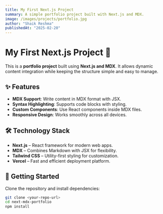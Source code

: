 ```yaml
---
title: My First Next.js Project
summary: A simple portfolio project built with Next.js and MDX.
image: /images/projects/portfolio.jpg
author: "Shaik Reshma"
publishedAt: "2025-02-20"
---
```


# My First Next.js Project 🚀  

This is a **portfolio project** built using **Next.js and MDX**. It allows dynamic content integration while keeping the structure simple and easy to manage.

## ✨ Features  

- **MDX Support**: Write content in MDX format with JSX.  
- **Syntax Highlighting**: Supports code blocks with styling.  
- **Custom Components**: Use React components inside MDX files.  
- **Responsive Design**: Works smoothly across all devices.  

## 🛠️ Technology Stack  

- **Next.js** – React framework for modern web apps.  
- **MDX** – Combines Markdown with JSX for flexibility.  
- **Tailwind CSS** – Utility-first styling for customization.  
- **Vercel** – Fast and efficient deployment platform.  

## 🚀 Getting Started  

Clone the repository and install dependencies:  

```bash
git clone <your-repo-url>
cd next-mdx-portfolio
npm install

